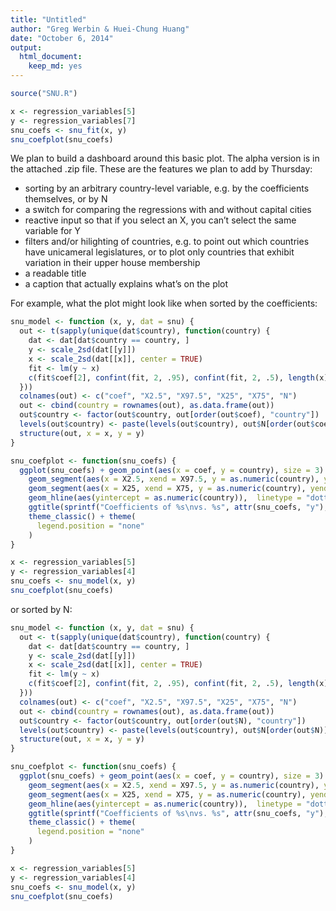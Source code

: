 ```yaml
---
title: "Untitled"
author: "Greg Werbin & Huei-Chung Huang"
date: "October 6, 2014"
output:
  html_document:
    keep_md: yes
---
```


```r
source("SNU.R")

x <- regression_variables[5]
y <- regression_variables[7]
snu_coefs <- snu_fit(x, y)
snu_coefplot(snu_coefs)

```

We plan to build a dashboard around this basic plot. The alpha version is in the attached .zip file. These are the features we plan to add by Thursday:

*  sorting by an arbitrary country-level variable, e.g. by the coefficients themselves, or by N
*  a switch for comparing the regressions with and without capital cities
*  reactive input so that if you select an X, you can't select the same variable for Y
*  filters and/or hilighting of countries, e.g. to point out which countries have unicameral legislatures, or to plot only countries that exhibit variation in their upper house membership
*  a readable title
*  a caption that actually explains what's on the plot

For example, what the plot might look like when sorted by the coefficients:

```r
snu_model <- function (x, y, dat = snu) {
  out <- t(sapply(unique(dat$country), function(country) {
    dat <- dat[dat$country == country, ]
    y <- scale_2sd(dat[[y]])
    x <- scale_2sd(dat[[x]], center = TRUE)
    fit <- lm(y ~ x)
    c(fit$coef[2], confint(fit, 2, .95), confint(fit, 2, .5), length(x))
  }))
  colnames(out) <- c("coef", "X2.5", "X97.5", "X25", "X75", "N")
  out <- cbind(country = rownames(out), as.data.frame(out))
  out$country <- factor(out$country, out[order(out$coef), "country"])
  levels(out$country) <- paste(levels(out$country), out$N[order(out$coef)], sep = "\nN = ")
  structure(out, x = x, y = y)
}

snu_coefplot <- function(snu_coefs) {
  ggplot(snu_coefs) + geom_point(aes(x = coef, y = country), size = 3) +
    geom_segment(aes(x = X2.5, xend = X97.5, y = as.numeric(country), yend = as.numeric(country))) +
    geom_segment(aes(x = X25, xend = X75, y = as.numeric(country), yend = as.numeric(country)), size = 1.5) +
    geom_hline(aes(yintercept = as.numeric(country)),  linetype = "dotted") +
    ggtitle(sprintf("Coefficients of %s\nvs. %s", attr(snu_coefs, "y"), attr(snu_coefs, "x"))) +
    theme_classic() + theme(
      legend.position = "none"
    )
}

x <- regression_variables[5]
y <- regression_variables[4]
snu_coefs <- snu_model(x, y)
snu_coefplot(snu_coefs)
```

or sorted by N:

```r
snu_model <- function (x, y, dat = snu) {
  out <- t(sapply(unique(dat$country), function(country) {
    dat <- dat[dat$country == country, ]
    y <- scale_2sd(dat[[y]])
    x <- scale_2sd(dat[[x]], center = TRUE)
    fit <- lm(y ~ x)
    c(fit$coef[2], confint(fit, 2, .95), confint(fit, 2, .5), length(x))
  }))
  colnames(out) <- c("coef", "X2.5", "X97.5", "X25", "X75", "N")
  out <- cbind(country = rownames(out), as.data.frame(out))
  out$country <- factor(out$country, out[order(out$N), "country"])
  levels(out$country) <- paste(levels(out$country), out$N[order(out$N)], sep = "\nN = ")
  structure(out, x = x, y = y)
}

snu_coefplot <- function(snu_coefs) {
  ggplot(snu_coefs) + geom_point(aes(x = coef, y = country), size = 3) +
    geom_segment(aes(x = X2.5, xend = X97.5, y = as.numeric(country), yend = as.numeric(country))) +
    geom_segment(aes(x = X25, xend = X75, y = as.numeric(country), yend = as.numeric(country)), size = 1.5) +
    geom_hline(aes(yintercept = as.numeric(country)),  linetype = "dotted") +
    ggtitle(sprintf("Coefficients of %s\nvs. %s", attr(snu_coefs, "y"), attr(snu_coefs, "x"))) +
    theme_classic() + theme(
      legend.position = "none"
    )
}

x <- regression_variables[5]
y <- regression_variables[4]
snu_coefs <- snu_model(x, y)
snu_coefplot(snu_coefs)
```
